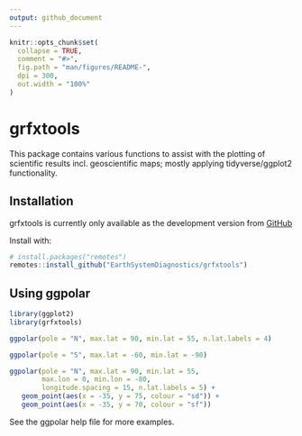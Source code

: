 ```yaml
---
output: github_document
---
```


<!-- README.md is generated from README.Rmd. Please edit that file -->

```r
knitr::opts_chunk$set(
  collapse = TRUE,
  comment = "#>",
  fig.path = "man/figures/README-",
  dpi = 300,
  out.width = "100%"
)
```

# grfxtools

<!-- badges: start -->
<!-- badges: end -->

This package contains various functions to assist with the plotting of scientific results incl. geoscientific maps; mostly applying tidyverse/ggplot2 functionality.

## Installation

grfxtools is currently only available as the development version from [GitHub](https://github.com/) 

Install with:

```r
# install.packages("remotes")
remotes::install_github("EarthSystemDiagnostics/grfxtools")
```

## Using ggpolar


```r
library(ggplot2)
library(grfxtools)

ggpolar(pole = "N", max.lat = 90, min.lat = 55, n.lat.labels = 4)
```

```r
ggpolar(pole = "S", max.lat = -60, min.lat = -90)
```

```r
ggpolar(pole = "N", max.lat = 90, min.lat = 55,
        max.lon = 0, min.lon = -80,
        longitude.spacing = 15, n.lat.labels = 5) +
   geom_point(aes(x = -35, y = 75, colour = "sd")) +
   geom_point(aes(x = -35, y = 70, colour = "sf"))
```
See the ggpolar help file for more examples.
